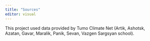 ```yaml
---
title: "Sources"
editor: visual
---
```


This project used data provided by Tumo Climate Net (Artik, Ashotsk, Azatan, Gavar, Maralik, Panik, Sevan, Vazgen Sargsyan school). 
